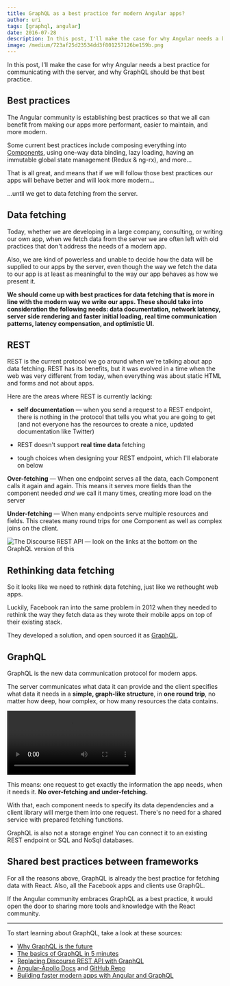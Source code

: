 ```yaml
---
title: GraphQL as a best practice for modern Angular apps?
author: uri
tags: [graphql, angular]
date: 2016-07-28
description: In this post, I'll make the case for why Angular needs a best practice for communicating with the server, and why GraphQL should be that best practice.
image: /medium/723af25d23534dd3f801257126be159b.png
---
```



<Article />

In this post, I'll make the case for why Angular needs a best practice for communicating with the server, and why GraphQL should be that best practice.

# Best practices

The Angular community is establishing best practices so that we all can benefit from making our apps more performant, easier to maintain, and more modern.

Some current best practices include composing everything into [Components](https://docs.angularjs.org/guide/component), using one-way data binding, lazy loading, having an immutable global state management (Redux & ng-rx), and more…

That is all great, and means that if we will follow those best practices our apps will behave better and will look more modern…

…until we get to data fetching from the server.

# Data fetching

Today, whether we are developing in a large company, consulting, or writing our own app, when we fetch data from the server we are often left with old practices that don't address the needs of a modern app.

Also, we are kind of powerless and unable to decide how the data will be supplied to our apps by the server, even though the way we fetch the data to our app is at least as meaningful to the way our app behaves as how we present it.

**We should come up with best practices for data fetching that is more in line with the modern way we write our apps. These should take into consideration the following needs: data documentation, network latency, server side rendering and faster initial loading, real time communication patterns, latency compensation, and optimistic UI.**

# REST

REST is the current protocol we go around when we're talking about app data fetching. REST has its benefits, but it was evolved in a time when the web was very different from today, when everything was about static HTML and forms and not about apps.

Here are the areas where REST is currently lacking:

- **self documentation** — when you send a request to a REST endpoint, there is nothing in the protocol that tells you what you are going to get (and not everyone has the resources to create a nice, updated documentation like Twitter)

- REST doesn't support **real time data** fetching

- tough choices when designing your REST endpoint, which I'll elaborate on below

**Over-fetching** — When one endpoint serves all the data, each Component calls it again and again. This means it serves more fields than the component needed _and_ we call it many times, creating more load on the server

**Under-fetching** — When many endpoints serve multiple resources and fields. This creates many round trips for one Component as well as complex joins on the client.

![](/medium/12f2b64cfbbc9231d1e2b4c201368eda.png 'The Discourse REST API — look on the links at the bottom on the GraphQL version of this')

# Rethinking data fetching

So it looks like we need to rethink data fetching, just like we rethought web apps.

Luckily, Facebook ran into the same problem in 2012 when they needed to rethink the way they fetch data as they wrote their mobile apps on top of their existing stack.

They developed a solution, and open sourced it as [GraphQL](http://graphql.org/).

# GraphQL

GraphQL is the new data communication protocol for modern apps.

The server communicates what data it can provide and the client specifies what data it needs in a **simple, graph-like structure**, in **one round trip**, no matter how deep, how complex, or how many resources the data contains.

![](/medium/dd41f415fc7dbf8e115c2bae6f0ceae5.webm 'GraphQL has built in documentation so any server can use the GraphiQL editor without the need of setup')

This means: one request to get exactly the information the app needs, when it needs it. **No over-fetching and under-fetching.**

With that, each component needs to specify its data dependencies and a client library will merge them into one request. There's no need for a shared service with prepared fetching functions.

GraphQL is also not a storage engine! You can connect it to an existing REST endpoint or SQL and NoSql databases.

# Shared best practices between frameworks

For all the reasons above, GraphQL is already the best practice for fetching data with React. Also, all the Facebook apps and clients use GraphQL.

If the Angular community embraces GraphQL as a best practice, it would open the door to sharing more tools and knowledge with the React community.

---

To start learning about GraphQL, take a look at these sources:

- [Why GraphQL is the future](https://medium.com/apollo-stack/why-graphql-is-the-future-3bec28193807#.3wpy7r34b)
- [The basics of GraphQL in 5 minutes](https://medium.com/apollo-stack/the-basics-of-graphql-in-5-links-9e1dc4cac055#.uvh5c43kt)
- [Replacing Discourse REST API with GraphQL](https://medium.com/apollo-stack/discourse-in-graphql-part-1-ee1ffd8a22df#.ehvb5vgl1)
- [Angular-Apollo Docs](http://docs.apollostack.com/apollo-client/angular2.html) and [GitHub Repo](https://github.com/apollostack/angular2-apollo)
- [Building faster modern apps with Angular and GraphQL](http://graphql.com/articles/angular-graphql-faster-modern-apps)
